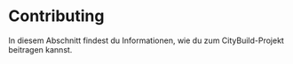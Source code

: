 
# Contributing

In diesem Abschnitt findest du Informationen, wie du zum CityBuild-Projekt beitragen kannst.

<DocCardList items={useCurrentSidebarCategory().items} />
